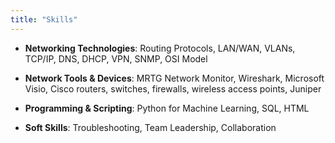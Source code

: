 ```yaml
---
title: "Skills"
---
```


-   **Networking Technologies**: Routing Protocols, LAN/WAN, VLANs, TCP/IP, DNS, DHCP, VPN, SNMP, OSI Model

-   **Network Tools & Devices**: MRTG Network Monitor, Wireshark, Microsoft Visio, Cisco routers, switches, firewalls, wireless access points, Juniper

-   **Programming & Scripting**: Python for Machine Learning, SQL, HTML

-   **Soft Skills**: Troubleshooting, Team Leadership, Collaboration